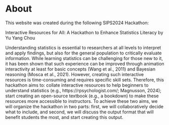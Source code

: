 # About

This website was created during the following SIPS2024 Hackathon:

Interactive Resources for All: A Hackathon to Enhance Statistics Literacy by Yu Yang Chou

Understanding statistics is essential to researchers at all levels to interpret and apply findings, but also for the general population to critically evaluate information. While learning statistics can be challenging for those new to it, it has been shown that such experience can be improved through animation interactivity at least for basic concepts (Wang et al., 2011) and Bayesian reasoning (Mosca et al., 2021). However, creating such interactive resources is time-consuming and requires specific skill sets. Therefore, this hackathon aims to: collate interactive resources to help beginners to understand statistics (e.g., https://rpsychologist.com/; Magnusson, 2024); start creating an open-source textbook (e.g., a bookdown) to make these resources more accessible to instructors. To achieve these two aims, we will organize the hackathon in two parts: first, we will collaboratively decide what to include, and second, we will discuss the output format that will benefit students the most, and start creating this output.



<!--
### Recent News

::: {#news-listing}
:::

[Older news...](news.html)
-->